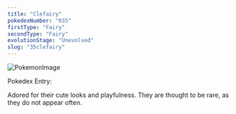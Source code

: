 ```yaml
---
title: "Clefairy"
pokedexNumber: "035"
firstType: "Fairy"
secondType: "Fairy"
evolutionStage: "Unevolved"
slug: "35clefairy"
---
```


![PokemonImage](https://archives.bulbagarden.net/media/upload/thumb/b/b7/0035Clefairy.png/140px-0035Clefairy.png)

Pokedex Entry:

Adored for their cute looks and playfulness. They are thought to be rare, as they do not appear often.
